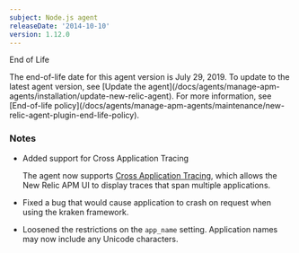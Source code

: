 ```yaml
---
subject: Node.js agent
releaseDate: '2014-10-10'
version: 1.12.0
---
```


End of Life

<Callout variant="important">
  The end-of-life date for this agent version is July 29, 2019. To update to the latest agent version, see [Update the agent](/docs/agents/manage-apm-agents/installation/update-new-relic-agent). For more information, see [End-of-life policy](/docs/agents/manage-apm-agents/maintenance/new-relic-agent-plugin-end-life-policy).
</Callout>

### Notes

* Added support for Cross Application Tracing

  The agent now supports [Cross Application Tracing](/docs/apm/traces/cross-application-traces/cross-application-traces), which allows the New Relic APM UI to display traces that span multiple applications.
* Fixed a bug that would cause application to crash on request when using the kraken framework.
* Loosened the restrictions on the `app_name` setting. Application names may now include any Unicode characters.

